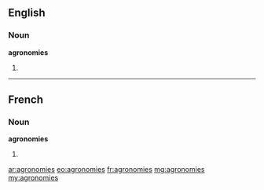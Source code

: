 ==English==

===Noun===
'''agronomies'''

# {{plural of|[[agronomy]]}}

----

==French==

===Noun===
'''agronomies''' {{f}}

# {{plural of|[[agronomie]]|lang=fr}}

[[ar:agronomies]]
[[eo:agronomies]]
[[fr:agronomies]]
[[mg:agronomies]]
[[my:agronomies]]